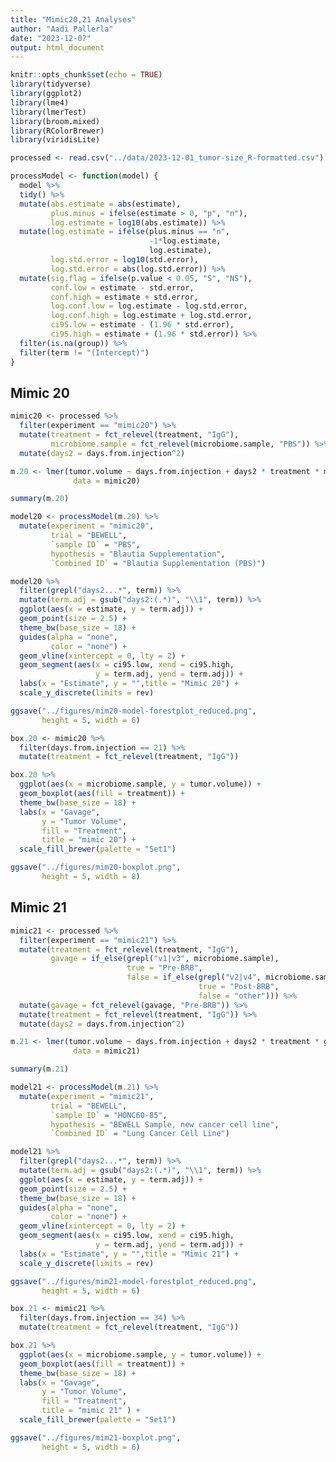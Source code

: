 ```yaml
---
title: "Mimic20,21 Analyses"
author: "Aadi Pallerla"
date: "2023-12-07"
output: html_document
---
```


```r
knitr::opts_chunk$set(echo = TRUE)
library(tidyverse)
library(ggplot2)
library(lme4)
library(lmerTest)
library(broom.mixed)
library(RColorBrewer)
library(viridisLite)
```

```r

processed <- read.csv("../data/2023-12-01_tumor-size_R-formatted.csv")

```

```r
processModel <- function(model) {
  model %>%
  tidy() %>%
  mutate(abs.estimate = abs(estimate),
         plus.minus = ifelse(estimate > 0, "p", "n"),
         log.estimate = log10(abs.estimate)) %>%
  mutate(log.estimate = ifelse(plus.minus == "n", 
                               -1*log.estimate, 
                               log.estimate),
         log.std.error = log10(std.error),
         log.std.error = abs(log.std.error)) %>%
  mutate(sig.flag = ifelse(p.value < 0.05, "S", "NS"),
         conf.low = estimate - std.error,
         conf.high = estimate + std.error,
         log.conf.low = log.estimate - log.std.error,
         log.conf.high = log.estimate + log.std.error,
         ci95.low = estimate - (1.96 * std.error),
         ci95.high = estimate + (1.96 * std.error)) %>% 
  filter(is.na(group)) %>%
  filter(term != "(Intercept)")
}
```

## Mimic 20

```r
mimic20 <- processed %>%
  filter(experiment == "mimic20") %>%
  mutate(treatment = fct_relevel(treatment, "IgG"),
         microbiome.sample = fct_relevel(microbiome.sample, "PBS")) %>%
  mutate(days2 = days.from.injection^2) 

m.20 <- lmer(tumor.volume ~ days.from.injection + days2 * treatment * microbiome.sample + (1|unique.mouse.id),
              data = mimic20)

summary(m.20)

model20 <- processModel(m.20) %>%
  mutate(experiment = "mimic20",
         trial = "BEWELL",
         `sample ID` = "PBS",
         hypothesis = "Blautia Supplementation",
         `Combined ID` = "Blautia Supplementation (PBS)")
```

```r

model20 %>%
  filter(grepl("days2...*", term)) %>%
  mutate(term.adj = gsub("days2:(.*)", "\\1", term)) %>%
  ggplot(aes(x = estimate, y = term.adj)) +
  geom_point(size = 2.5) +
  theme_bw(base_size = 18) + 
  guides(alpha = "none",
         color = "none") +
  geom_vline(xintercept = 0, lty = 2) +
  geom_segment(aes(x = ci95.low, xend = ci95.high, 
                   y = term.adj, yend = term.adj)) +
  labs(x = "Estimate", y = "",title = "Mimic 20") +
  scale_y_discrete(limits = rev)

ggsave("../figures/mim20-model-forestplot_reduced.png",
       height = 5, width = 6)

```

```r
box.20 <- mimic20 %>%
  filter(days.from.injection == 21) %>%
  mutate(treatment = fct_relevel(treatment, "IgG")) 

box.20 %>%
  ggplot(aes(x = microbiome.sample, y = tumor.volume)) +
  geom_boxplot(aes(fill = treatment)) +
  theme_bw(base_size = 18) +
  labs(x = "Gavage",
       y = "Tumor Volume",
       fill = "Treatment",
       title = "mimic 20") +
  scale_fill_brewer(palette = "Set1")

ggsave("../figures/mim20-boxplot.png",
       height = 5, width = 8)
```


## Mimic 21

```r
mimic21 <- processed %>%
  filter(experiment == "mimic21") %>%
  mutate(treatment = fct_relevel(treatment, "IgG"),
         gavage = if_else(grepl("v1|v3", microbiome.sample),
                          true = "Pre-BRB",
                          false = if_else(grepl("v2|v4", microbiome.sample),
                                          true = "Post-BRB",
                                          false = "other"))) %>%
  mutate(gavage = fct_relevel(gavage, "Pre-BRB")) %>%
  mutate(treatment = fct_relevel(treatment, "IgG")) %>%
  mutate(days2 = days.from.injection^2)  

m.21 <- lmer(tumor.volume ~ days.from.injection + days2 * treatment * gavage + (1|unique.mouse.id),
              data = mimic21)

summary(m.21)

model21 <- processModel(m.21) %>%
  mutate(experiment = "mimic21",
         trial = "BEWELL",
         `sample ID` = "HONC60-85",
         hypothesis = "BEWELL Sample, new cancer cell line",
         `Combined ID` = "Lung Cancer Cell Line")
```

```r

model21 %>%
  filter(grepl("days2...*", term)) %>%
  mutate(term.adj = gsub("days2:(.*)", "\\1", term)) %>%
  ggplot(aes(x = estimate, y = term.adj)) +
  geom_point(size = 2.5) +
  theme_bw(base_size = 18) + 
  guides(alpha = "none",
         color = "none") +
  geom_vline(xintercept = 0, lty = 2) +
  geom_segment(aes(x = ci95.low, xend = ci95.high, 
                   y = term.adj, yend = term.adj)) +
  labs(x = "Estimate", y = "",title = "Mimic 21") +
  scale_y_discrete(limits = rev)

ggsave("../figures/mim21-model-forestplot_reduced.png",
       height = 5, width = 6)

```

```r
box.21 <- mimic21 %>%
  filter(days.from.injection == 34) %>%
  mutate(treatment = fct_relevel(treatment, "IgG")) 

box.21 %>%
  ggplot(aes(x = microbiome.sample, y = tumor.volume)) +
  geom_boxplot(aes(fill = treatment)) +
  theme_bw(base_size = 18) +
  labs(x = "Gavage",
       y = "Tumor Volume",
       fill = "Treatment",
       title = "mimic 21" ) +
  scale_fill_brewer(palette = "Set1")

ggsave("../figures/mim21-boxplot.png",
       height = 5, width = 6)
```

